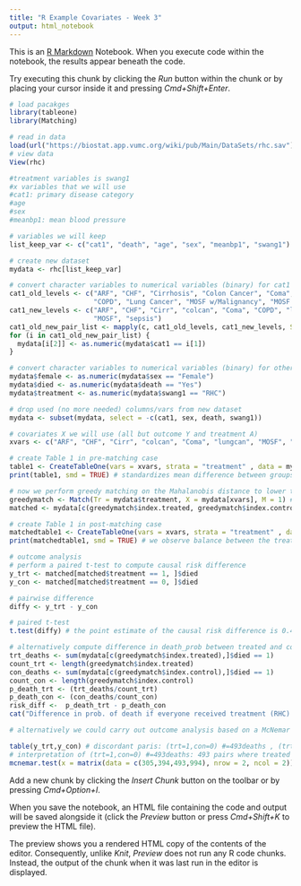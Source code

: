 ```yaml
---
title: "R Example Covariates - Week 3"
output: html_notebook
---
```


This is an [R Markdown](http://rmarkdown.rstudio.com) Notebook. When you execute code within the notebook, the results appear beneath the code. 

Try executing this chunk by clicking the *Run* button within the chunk or by placing your cursor inside it and pressing *Cmd+Shift+Enter*. 



```r
# load pacakges
library(tableone)
library(Matching)

# read in data
load(url("https://biostat.app.vumc.org/wiki/pub/Main/DataSets/rhc.sav"))
# view data
View(rhc)
```


```r
#treatment variables is swang1
#x variables that we will use
#cat1: primary disease category
#age
#sex
#meanbp1: mean blood pressure

# variables we will keep
list_keep_var <- c("cat1", "death", "age", "sex", "meanbp1", "swang1")

# create new dataset
mydata <- rhc[list_keep_var]

# convert character variables to numerical variables (binary) for cat1 variable
cat1_old_levels <- c("ARF", "CHF", "Cirrhosis", "Colon Cancer", "Coma",
                     "COPD", "Lung Cancer", "MOSF w/Malignancy", "MOSF w/Sepsis")
cat1_new_levels <- c("ARF", "CHF", "Cirr", "colcan", "Coma", "COPD", "lungcan",
                     "MOSF", "sepsis")
cat1_old_new_pair_list <- mapply(c, cat1_old_levels, cat1_new_levels, SIMPLIFY = FALSE)
for (i in cat1_old_new_pair_list) {
  mydata[i[2]] <- as.numeric(mydata$cat1 == i[1])
}

# convert character variables to numerical variables (binary) for other variables
mydata$female <- as.numeric(mydata$sex == "Female")
mydata$died <- as.numeric(mydata$death == "Yes")
mydata$treatment <- as.numeric(mydata$swang1 == "RHC")

# drop used (no more needed) columns/vars from new dataset
mydata <- subset(mydata, select = -c(cat1, sex, death, swang1))
```

```r
# covariates X we will use (all but outcome Y and treatment A)
xvars <- c("ARF", "CHF", "Cirr", "colcan", "Coma", "lungcan", "MOSF", "sepsis", "age", "female", "meanbp1")

# create Table 1 in pre-matching case
table1 <- CreateTableOne(vars = xvars, strata = "treatment" , data = mydata, test = FALSE) # test = FALSE for not doing a significance test between groups
print(table1, smd = TRUE) # standardizes mean difference between groups computed
```


```r
# now we perform greedy matching on the Mahalanobis distance to lower the smd and thereby improve balance of covariates X between the treatment groups
greedymatch <- Match(Tr = mydata$treatment, X = mydata[xvars], M = 1) # M specifies matching-type i.e. 1-to-M
matched <- mydata[c(greedymatch$index.treated, greedymatch$index.control),]
```

```r
# create Table 1 in post-matching case
matchedtable1 <- CreateTableOne(vars = xvars, strata = "treatment" , data = matched, test = FALSE)
print(matchedtable1, smd = TRUE) # we observe balance between the treatment groups with all smd far below the critical threshold of 0.1
```

```r
# outcome analysis
# perform a paired t-test to compute causal risk difference
y_trt <- matched[matched$treatment == 1, ]$died
y_con <- matched[matched$treatment == 0, ]$died

# pairwise difference
diffy <- y_trt - y_con

# paired t-test
t.test(diffy) # the point estimate of the causal risk difference is 0.45; the p-value is 0.00087, we reject null hypothesis that risk difference is 0.00

# alternatively compute difference in death_prob between treated and control
trt_deaths <- sum(mydata[c(greedymatch$index.treated),]$died == 1)
count_trt <- length(greedymatch$index.treated)
con_deaths <- sum(mydata[c(greedymatch$index.control),]$died == 1)
count_con <- length(greedymatch$index.control)
p_death_trt <- (trt_deaths/count_trt)
p_death_con <- (con_deaths/count_con)
risk_diff <-  p_death_trt - p_death_con
cat("Difference in prob. of death if everyone received treatment (RHC) vs if no one received treatment (RHC) is:", risk_diff,".")
```

```r
# alternatively we could carry out outcome analysis based on a McNemar test using count data instead of raw values

table(y_trt,y_con) # discordant paris: (trt=1,con=0) #=493deaths , (trt=0,con=1) #=394deaths -> bigger number that treated person dies
# interpretation of (trt=1,con=0) #=493deaths: 493 pairs where treated subject died but not the control
mcnemar.test(x = matrix(data = c(305,394,493,994), nrow = 2, ncol = 2)) # confirms previous small p-value (for testing the hypothesis of no treatment effect)
```


Add a new chunk by clicking the *Insert Chunk* button on the toolbar or by pressing *Cmd+Option+I*.

When you save the notebook, an HTML file containing the code and output will be saved alongside it (click the *Preview* button or press *Cmd+Shift+K* to preview the HTML file). 

The preview shows you a rendered HTML copy of the contents of the editor. Consequently, unlike *Knit*, *Preview* does not run any R code chunks. Instead, the output of the chunk when it was last run in the editor is displayed.